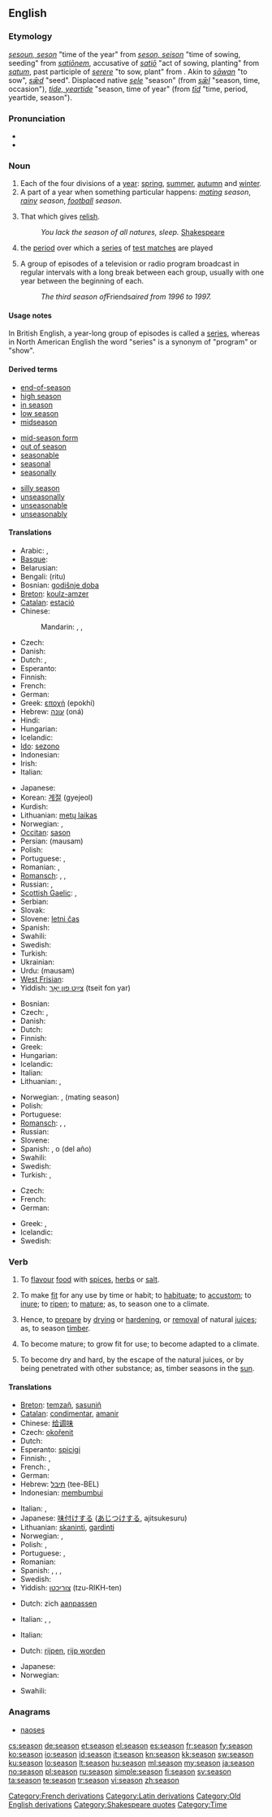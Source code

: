 {{wikipedia|Season}}
==English==

===Etymology===
{{etyl|enm}} ''[[sesoun#Middle English|sesoun, seson]]'' "time of the year"  from {{etyl|fro}} ''[[seison#Old French|seson, seison]]'' "time of sowing, seeding" from {{etyl|la}} ''[[sationem|satiōnem]]'', accusative of ''[[satio|satiō]]'' "act of sowing, planting" from ''[[satum]]'', past participle of ''[[serere]]'' "to sow, plant" from {{proto|Indo-European|se-|to sow, plant|lang=en}}. Akin to {{etyl|ang|-}} ''[[sawan#Old English|sāwan]]'' "to sow", {{ang}} ''[[sæd#Old English|sǣd]]'' "seed". Displaced native {{enm}} ''[[sele#Middle English|sele]]'' "season" (from {{ang}} ''[[sæl#Old English|sǣl]]'' "season, time, occasion"), {{enm}} ''[[tide#Middle English|tide, yeartide]]'' "season, time of year" (from {{ang}} ''[[tid#Old English|tīd]]'' "time, period, yeartide, season").

===Pronunciation===
* {{audio|en-us-season.ogg|Audio (US)}}
* {{rhymes|iːzən}}

===Noun===
{{en-noun}}

# Each of the four divisions of a [[year]]: [[spring]], [[summer]], [[autumn]] and [[winter]].
# A part of a year when something particular happens: ''[[mating]] season'', ''[[rainy]] season'', ''[[football]] season''.
# {{obsolete}} That which gives [[relish]].
#: ''You lack the season of all natures, sleep.'' [[w:Shakespeare|Shakespeare]]
# {{cricket}} the [[period]] over which a [[series]] of [[test match]]es are played
# {{North American}} A group of episodes of a television or radio program broadcast in regular intervals with a long break between each group, usually with one year between the beginning of each.
#: ''The third season of ''Friends'' aired from 1996 to 1997.''

====Usage notes====
In British English, a year-long group of episodes is called a [[series]], whereas in North American English the word "series" is a synonym of "program" or "show".

====Derived terms====
{{rel-top3|Terms derived from ''season''}}
* [[end-of-season]]
* [[high season]]
* [[in season]]
* [[low season]]
* [[midseason]]
{{rel-mid3}}
* [[mid-season form]]
* [[out of season]]
* [[seasonable]]
* [[seasonal]]
* [[seasonally]]
{{rel-mid3}}
* [[silly season]]
* [[unseasonally]]
* [[unseasonable]]
* [[unseasonably]]
{{rel-bottom}}

====Translations====
{{trans-top|quarter of a year}}
* Arabic: {{t-|ar|فصل|alt=فَصْل|tr=faSl}}, {{t-|ar|موسم|alt=مَوْسِم|tr=mawsim}}
* [[Basque]]: {{t|eu|urtaro|xs=Basque}}
* Belarusian: {{t|be|пара года|f|tr=pará hóda|sc=Cyrl}}
* Bengali: {{t-|bn|ঋতু|sc=Beng|xs=Bengali}} (ritu)
* Bosnian: [[godišnje doba]] {{n}}
* [[Breton]]: [[koulz-amzer]] {{m}}
* [[Catalan]]: [[estació]] {{f}}
* Chinese:
*: Mandarin: {{t-|cmn|季|tr=jì|sc=Hani}},  {{t-|cmn|季節|sc=Hani}},  {{t-|cmn|季节|tr=jìjié|sc=Hani}}
* Czech: {{t+|cs|roční období|n}}
* Danish: {{t+|da|årstid}}
* Dutch: {{t+|nl|seizoen|n}}, {{t+|nl|jaargetijde|f}}
* Esperanto: {{t-|eo|sezono|xs=Esperanto}}
* Finnish: {{t+|fi|vuodenaika}}
* French: {{t+|fr|saison|f}}
* German: {{t+|de|Jahreszeit|f}}
* Greek: [[εποχή]] (epokhí) {{f}}
* Hebrew: [[עונה]] (oná) {{f}}
* Hindi: {{t-|hi|मौसम|m|tr=mausam|xs=Hindi}}
* Hungarian: {{t+|hu|évszak}}
* Icelandic: {{t+|is|árstíð|f}}
* [[Ido]]: [[sezono]]
* Indonesian: {{t+|id|musim|xs=Indonesian}}
* Irish: {{t|ga|séasúr|m}}
* Italian: {{t+|it|stagione|f}}
{{trans-mid}}
* Japanese: {{t+|ja|季節|tr=きせつ, kisetsu}}
* Korean: [[계절]] (gyejeol)
* Kurdish: {{t-|ku|وه‌رز|sc=ku-Arab}}
* Lithuanian: [[metų laikas]] {{m}}
* Norwegian: {{t+|no|årstid|m+f}}, {{t|no|sesong|m}}
* [[Occitan]]: [[sason]] {{f}}
* Persian: {{fa-Arab|[[موسم]]}} (mausam)
* Polish: {{t+|pl|pora roku|f}}
* Portuguese: {{t+|pt|estação|f}}, {{t|pt|sazão|f}}
* Romanian: {{t-|ro|sezon|n}}, {{t+|ro|anotimp|n}}
* [[Romansch]]: {{t|rm|stagiun|f}}, {{t|rm|stagiùn|f}}, {{t|rm|staschung|f}}
* Russian: {{t+|ru|время года|n|tr=vrémja góda}},  {{t+|ru|сезон|m|tr=sezón}}
* [[Scottish Gaelic]]: {{t-|gd|aimsir|f|xs=Scottish Gaelic}}, {{t-|gd|ràith|f|xs=Scottish Gaelic}}
* Serbian: {{t-|sr|doba|n}}
* Slovak: {{t|sk|ročné obdobie|n}}
* Slovene: [[letni čas]] {{m}}
* Spanish: {{t+|es|estación|f}}
* Swahili: {{t+|sw|msimu|xs=Swahili}}
* Swedish: {{t+|sv|årstid|c}}
* Turkish: {{t+|tr|mevsim}}
* Ukrainian: {{t|uk|пора року|f|tr=porá róku|sc=Cyrl}}
* Urdu: {{ur-Arab|[[موسم]]}} (mausam) {{m}}
* [[West Frisian]]: {{t+|fy|jiertiid|c|xs=West Frisian}}
* Yiddish: [[צײַט פון יאָר]] (tseit fon yar)
{{trans-bottom}}

{{trans-top|part of year with something special}}
* Bosnian: {{t-|bs|sezona|f}}
* Czech: {{t+|cs|období|n}}, {{t-|cs|sezóna|f}}
* Danish: {{t|da|sæson}}
* Dutch: {{t+|nl|seizoen|n}}
* Finnish: {{t+|fi|kausi}}
* Greek: {{t+|el|σεζόν|f|tr=sezon}}
* Hungarian: {{t+|hu|évad}}
* Icelandic: {{t+|is|vertíð|f}}
* Italian: {{t+|it|stagione|f}}
* Lithuanian: {{t-|lt|metas|m|xs=Lithuanian}}, {{t+|lt|sezonas|m|xs=Lithuanian}}
{{trans-mid}}
* Norwegian: {{t|no|sesong|m}}, {{t|no|løpetid|m+f}} (mating season)
* Polish: {{t+|pl|sezon|m}}
* Portuguese: {{t-|pt|temporada|f}}
* [[Romansch]]: {{t|rm|stagiun|f}}, {{t|rm|stagiùn|f}}, {{t|rm|staschung|f}}
* Russian: {{t+|ru|сезон|m|tr=sezón}}
* Slovene: {{t-|sl|sezona|f}}
* Spanish: {{t-|es|temporada|f}}, {{t+|es|período|m}} o {{t+|es|época|f}} (del año)
* Swahili: {{t+|sw|msimu|xs=Swahili}}
* Swedish: {{t+|sv|säsong|c}}
* Turkish: {{t+|tr|mevsim}}, {{t+|tr|sezon}}
{{trans-bottom}}

{{trans-top|a group of episodes}}
* Czech: {{t-|cs|sezóna|f}}
* French: {{t+|fr|saison}}
* German: {{t-|de|Staffel|f}}
{{trans-mid}}
* Greek: {{t+|el|κύκλος|m|tr=kiklos}},  {{t+|el|σεζόν|f|tr=sezon}}
* Icelandic: {{t+|is|þáttaröð|f}}
* Swedish: {{t+|sv|säsong|c}}
{{trans-bottom}}

{{trans-top|(Obsolete) that which gives relish}}
{{trans-mid}}
{{trans-bottom}}

===Verb===
{{en-verb|seasons|seasoning|seasoned}}

# {{transitive}} To [[flavour]] [[food]] with [[spice]]s, [[herb]]s or [[salt]].
# {{transitive}} To make [[fit]] for any use by time or habit; to [[habituate]]; to [[accustom]]; to [[inure]]; to [[ripen]]; to [[mature]]; as, to season one to a climate.
# {{transitive}} Hence, to [[prepare]] by [[dry]]ing or [[harden]]ing, or [[removal]] of natural [[juice]]s; as, to season [[timber]].
# {{intransitive}} To become mature; to grow fit for use; to become adapted to a climate.
# {{intransitive}} To become dry and hard, by the escape of the natural juices, or by being penetrated with other substance; as, timber seasons in the [[sun]].

====Translations====
{{trans-top|to flavour food}}
* [[Breton]]: [[temzañ]], [[sasuniñ]]
* [[Catalan]]: [[condimentar]], [[amanir]]
* Chinese: [[给]][[调味]]
* Czech: [[okořenit]]
* Dutch: {{t+|nl|kruiden}}
* Esperanto: [[spicigi]]
* Finnish: {{t+|fi|maustaa}}, {{t-|fi|höystää}}
* French: {{t+|fr|épicer}}, {{t+|fr|assaisonner}}
* German: {{t+|de|würzen}}
* Hebrew: [[תיבל]] (tee-BEL)
* Indonesian: [[bumbu|membumbui]]
{{trans-mid}}
* Italian: {{t+|it|condire}}, {{t+|it|insaporire}}
* Japanese: [[味付けする]] ([[あじつけする]], ajitsukesuru)
* Lithuanian: [[skaninti]], [[gardinti]]
* Norwegian: {{t+|no|krydre}}, {{t|no|smaksette}}
* Polish: {{t+|pl|przyprawić}}, {{t+|pl|przyprawiać}}
* Portuguese: {{t+|pt|condimentar}}, {{t+|pt|temperar}}
* Romanian: {{t-|ro|condimenta}}
* Spanish: {{t+|es|adobar}}, {{t-|es|aliñar}}, {{t-|es|condimentar}}, {{t-|es|sazonar}}
* Swedish: {{t+|sv|krydda}}
* Yiddish: [[צוריכטן]] (tzu-RIKH-ten)
{{trans-bottom}}

{{trans-top|to make fit for any use by time or habit}}
* Dutch: zich [[aanpassen]]
{{trans-mid}}
* Italian: {{t+|it|addestrare}}, {{t+|it|allenare}}, {{t+|it|acclimatare}}
{{trans-bottom}}

{{trans-top|to prepare by drying or hardening}}
* Italian: {{t-|it|stagionare}}
{{trans-mid}}
{{trans-bottom}}

{{trans-top|to become mature}}
* Dutch: [[rijpen]], [[rijp worden]]
{{trans-mid}}
* Japanese: {{t|ja|熟れる|tr=ureru|sc=Jpan}}
* Norwegian: {{t|no|modnes}}
{{trans-bottom}}

{{trans-top|to become dry and hard}}
* Swahili: {{t+|sw|msimu|xs=Swahili}}
{{trans-mid}}
{{trans-bottom}}

===Anagrams===
* [[naoses#English|naoses]]

[[Category:French derivations]]
[[Category:Latin derivations]]
[[Category:Old English derivations]]
[[Category:Seasons| ]]
[[Category:Shakespeare quotes]]
[[Category:Time]]

[[cs:season]]
[[de:season]]
[[et:season]]
[[el:season]]
[[es:season]]
[[fr:season]]
[[fy:season]]
[[ko:season]]
[[io:season]]
[[id:season]]
[[it:season]]
[[kn:season]]
[[kk:season]]
[[sw:season]]
[[ku:season]]
[[lo:season]]
[[lt:season]]
[[hu:season]]
[[ml:season]]
[[my:season]]
[[ja:season]]
[[no:season]]
[[pl:season]]
[[ru:season]]
[[simple:season]]
[[fi:season]]
[[sv:season]]
[[ta:season]]
[[te:season]]
[[tr:season]]
[[vi:season]]
[[zh:season]]